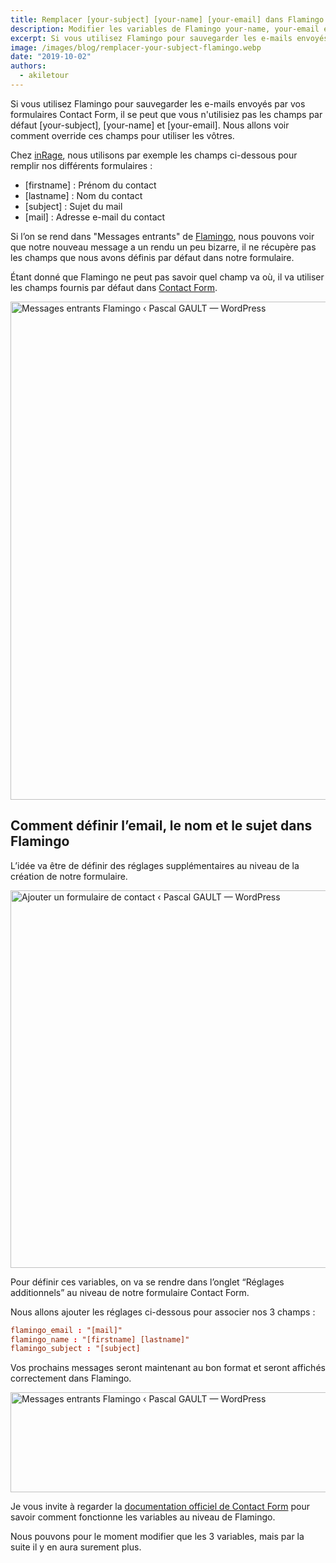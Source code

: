 ```yaml
---
title: Remplacer [your-subject] [your-name] [your-email] dans Flamingo
description: Modifier les variables de Flamingo your-name, your-email et your-subject si vous utilisez vos propres variables dans vos formulaires Contact Form 7.i vous utilisez Flamingo pour sauvegarder les e-mails envoyés par vos formulaires Contact Form, il se peut que vous n'utilisiez pas les champs par défaut [your-subject], [your-name] et [your-email]. Nous allons voir comment override ces champs pour utiliser les vôtres.
excerpt: Si vous utilisez Flamingo pour sauvegarder les e-mails envoyés par vos formulaires Contact Form, il se peut que vous n'utilisiez pas les champs par défaut [your-subject], [your-name] et [your-email]. Nous allons voir comment override ces champs pour utiliser les vôtres.
image: /images/blog/remplacer-your-subject-flamingo.webp
date: "2019-10-02"
authors:
  - akiletour
---
```


<Callout>Si vous utilisez Flamingo pour sauvegarder les e-mails envoyés par vos formulaires Contact Form, il se peut que vous n'utilisiez pas les champs par défaut [your-subject], [your-name] et [your-email]. Nous allons voir comment override ces champs pour utiliser les vôtres.</Callout>

Chez [inRage](/contact), nous utilisons par exemple les champs ci-dessous pour remplir nos différents formulaires :

- [firstname] : Prénom du contact
- [lastname] : Nom du contact
- [subject] : Sujet du mail
- [mail] : Adresse e-mail du contact

Si l’on se rend dans "Messages entrants" de [Flamingo](https://fr.wordpress.org/plugins/flamingo/), nous pouvons voir que notre nouveau message a un rendu un peu bizarre, il ne récupère pas les champs que nous avons définis par défaut dans notre formulaire.

Étant donné que Flamingo ne peut pas savoir quel champ va où, il va utiliser les champs fournis par défaut dans [Contact Form](https://fr.wordpress.org/plugins/contact-form-7/).

<Image
  src="/images/blog/Messages_entrants_Flamingo_‹_Pascal_GAULT_—_WordPress-1024x797-1.webp"
  width="1024"
  height="797"
  alt="Messages entrants Flamingo ‹ Pascal GAULT — WordPress"
/>

## Comment définir l’email, le nom et le sujet dans Flamingo

L’idée va être de définir des réglages supplémentaires au niveau de la création de notre formulaire.

<Image
  src="/images/blog/Ajouter_un_formulaire_de_contact_‹_Pascal_GAULT_—_WordPress-1024x604-1.webp"
  width="1024"
  height="604"
  alt="Ajouter un formulaire de contact ‹ Pascal GAULT — WordPress"
/>

Pour définir ces variables, on va se rendre dans l’onglet “Réglages additionnels” au niveau de notre formulaire Contact Form.

Nous allons ajouter les réglages ci-dessous pour associer nos 3 champs :

```conf
flamingo_email : "[mail]"
flamingo_name : "[firstname] [lastname]"
flamingo_subject : "[subject]
```

Vos prochains messages seront maintenant au bon format et seront affichés correctement dans Flamingo.

<Image
  src="/images/blog/Messages_entrants_Flamingo_‹_Pascal_GAULT_—_WordPress-1-1024x160-1.webp"
  width="1024"
  height="160"
  alt="Messages entrants Flamingo ‹ Pascal GAULT — WordPress"
/>

Je vous invite à regarder la [documentation officiel de Contact Form](https://contactform7.com/save-submitted-messages-with-flamingo/) pour savoir comment fonctionne les variables au niveau de Flamingo.

Nous pouvons pour le moment modifier que les 3 variables, mais par la suite il y en aura surement plus.

